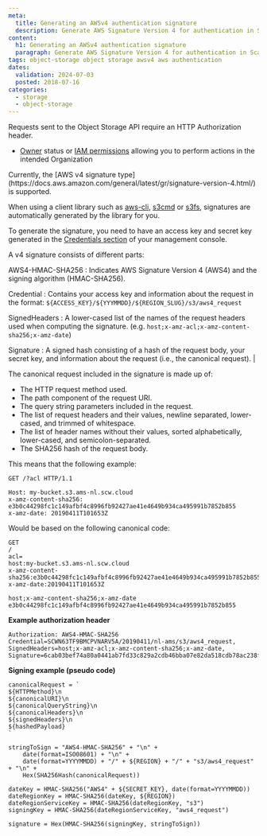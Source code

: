 ```yaml
---
meta:
  title: Generating an AWSv4 authentication signature
  description: Generate AWS Signature Version 4 for authentication in Scaleway Object Storage.
content:
  h1: Generating an AWSv4 authentication signature
  paragraph: Generate AWS Signature Version 4 for authentication in Scaleway Object Storage.
tags: object-storage object storage awsv4 aws authentication
dates:
  validation: 2024-07-03
  posted: 2018-07-16
categories:
  - storage
  - object-storage
---
```


Requests sent to the Object Storage API require an HTTP Authorization header.

<Macro id="requirements" />

- [Owner](/identity-and-access-management/iam/concepts/#owner) status or [IAM permissions](/identity-and-access-management/iam/concepts/#permission) allowing you to perform actions in the intended Organization

<Message type="note">
  Currently, the [AWS v4 signature type](https://docs.aws.amazon.com/general/latest/gr/signature-version-4.html/) is supported.
</Message>

When using a client library such as [aws-cli](https://aws.amazon.com/cli/), [s3cmd](https://s3tools.org/s3cmd/) or [s3fs](https://github.com/s3fs-fuse/s3fs-fuse/), signatures are automatically generated by the library for you.

To generate the signature, you need to have an access key and secret key generated in the [Credentials section](https://console.scaleway.com/project/credentials/) of your management console.

A v4 signature consists of different parts:

AWS4-HMAC-SHA256
: Indicates AWS Signature Version 4 (AWS4) and the signing algorithm (HMAC-SHA256).

Credential
: Contains your access key and information about the request in the format: `${ACCESS_KEY}/${YYYMMDD}/${REGION_SLUG}/s3/aws4_request`

SignedHeaders
: A lower-cased list of the names of the request headers used when computing the signature. (e.g. `host;x-amz-acl;x-amz-content-sha256;x-amz-date`)

Signature
: A signed hash consisting of a hash of the request body, your secret key, and information about the request (i.e., the canonical request). |

The canonical request included in the signature is made up of:

- The HTTP request method used.
- The path component of the request URI.
- The query string parameters included in the request.
- The list of request headers and their values, newline separated, lower-cased, and trimmed of whitespace.
- The list of header names without their values, sorted alphabetically, lower-cased, and semicolon-separated.
- The SHA256 hash of the request body.

This means that the following example:

```
GET /?acl HTTP/1.1

Host: my-bucket.s3.ams-nl.scw.cloud
x-amz-content-sha256: e3b0c44298fc1c149afbf4c8996fb92427ae41e4649b934ca495991b7852b855
x-amz-date: 20190411T101653Z
```

Would be based on the following canonical code:

```
GET
/
acl=
host:my-bucket.s3.ams-nl.scw.cloud
x-amz-content-sha256:e3b0c44298fc1c149afbf4c8996fb92427ae41e4649b934ca495991b7852b855
x-amz-date:20190411T101653Z

host;x-amz-content-sha256;x-amz-date
e3b0c44298fc1c149afbf4c8996fb92427ae41e4649b934ca495991b7852b855
```

**Example authorization header**

```
Authorization: AWS4-HMAC-SHA256
Credential=SCWN63TF9BMCPVNARV5A/20190411/nl-ams/s3/aws4_request,
SignedHeaders=host;x-amz-acl;x-amz-content-sha256;x-amz-date,
Signature=6cab03bef74a80a0441ab7fd33c829a2cdb46bba07e82da518cdb78ac238fda5
```

**Signing example (pseudo code)**

```
canonicalRequest = `
${HTTPMethod}\n
${canonicalURI}\n
${canonicalQueryString}\n
${canonicalHeaders}\n
${signedHeaders}\n
${hashedPayload}
`

stringToSign = "AWS4-HMAC-SHA256" + "\n" +
    date(format=ISO08601) + "\n" +
    date(format=YYYYMMDD) + "/" + ${REGION} + "/" + "s3/aws4_request" + "\n" +
    Hex(SHA256Hash(canonicalRequest))

dateKey = HMAC-SHA256("AWS4" + ${SECRET_KEY}, date(format=YYYYMMDD))
dateRegionKey = HMAC-SHA256(dateKey, ${REGION})
dateRegionServiceKey = HMAC-SHA256(dateRegionKey, "s3")
signingKey = HMAC-SHA256(dateRegionServiceKey, "aws4_request")

signature = Hex(HMAC-SHA256(signingKey, stringToSign))
```


